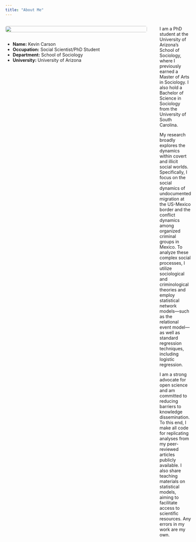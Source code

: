 ```yaml
---
title: "About Me"
---
```


::: {style="display: flex; align-items: flex-start;"}
<!-- Left Section: Image and Details -->

::: {style="flex: 0 0 450px; text-align: center; margin-right: 40px;"}
![](Headshot_prof_110624.jpg){style="width: 100%; max-width: 450px; border-radius: 5px; margin-bottom: 15px;"}

::: {style="text-align: left;"}
         
- **Name:** Kevin Carson  
- **Occupation:** Social Scientist/PhD Student   
- **Department:** School of Sociology  
- **University:** University of Arizona

:::
:::

<!-- Right Section: Descriptive Text -->

::: {style="flex: 1;"}
I am a PhD student at the University of Arizona’s School of Sociology, where I previously earned a Master of Arts in Sociology. I also hold a Bachelor of Science in Sociology from the University of South Carolina.

My research broadly explores the dynamics within covert and illicit social worlds. Specifically, I focus on the social dynamics of undocumented migration at the US-Mexico border and the conflict dynamics among organized criminal groups in Mexico. To analyze these complex social processes, I utilize sociological and criminological theories and employ statistical network models—such as the relational event model—as well as standard regression techniques, including logistic regression.

I am a strong advocate for open science and am committed to reducing barriers to knowledge dissemination. To this end, I make all code for replicating analyses from my peer-reviewed articles publicly available. I also share teaching materials on statistical models, aiming to facilitate access to scientific resources. Any errors in my work are my own.
:::
:::
